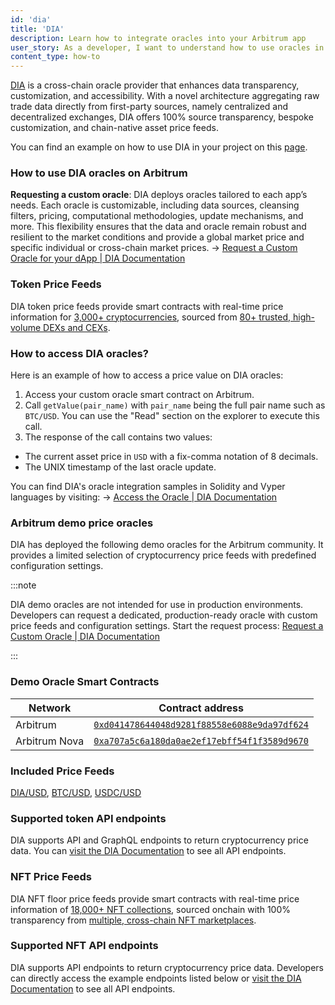 ```yaml
---
id: 'dia'
title: 'DIA'
description: Learn how to integrate oracles into your Arbitrum app
user_story: As a developer, I want to understand how to use oracles in Arbitrum to get offchain data onchain.
content_type: how-to
---
```


[DIA](https://www.diadata.org/) is a cross-chain oracle provider that enhances data transparency, customization, and accessibility. With a novel architecture aggregating raw trade data directly from first-party sources, namely centralized and decentralized exchanges, DIA offers 100% source transparency, bespoke customization, and chain-native asset price feeds.

You can find an example on how to use DIA in your project on this [page](https://docs.diadata.org/introduction/intro-to-dia-oracles/request-an-oracle).

### How to use DIA oracles on Arbitrum

**Requesting a custom oracle**: DIA deploys oracles tailored to each app’s needs. Each oracle is customizable, including data sources, cleansing filters, pricing, computational methodologies, update mechanisms, and more. This flexibility ensures that the data and oracle remain robust and resilient to the market conditions and provide a global market price and specific individual or cross-chain market prices.
→ [Request a Custom Oracle for your dApp | DIA Documentation](https://docs.diadata.org/introduction/intro-to-dia-oracles/request-an-oracle)

### Token Price Feeds

DIA token price feeds provide smart contracts with real-time price information for [3,000+ cryptocurrencies](https://diadata.org/app/price), sourced from [80+ trusted, high-volume DEXs and CEXs](https://diadata.org/app/source/defi).

### How to access DIA oracles?

Here is an example of how to access a price value on DIA oracles:

1. Access your custom oracle smart contract on Arbitrum.
2. Call `getValue(pair_name)` with `pair_name` being the full pair name such as `BTC/USD`. You can use the "Read" section on the explorer to execute this call.
3. The response of the call contains two values:

- The current asset price in `USD` with a fix-comma notation of 8 decimals.
- The UNIX timestamp of the last oracle update.

You can find DIA's oracle integration samples in Solidity and Vyper languages by visiting:
→ [Access the Oracle | DIA Documentation](https://docs.diadata.org/products/token-price-feeds/access-the-oracle)

### Arbitrum demo price oracles

DIA has deployed the following demo oracles for the Arbitrum community. It provides a limited selection of cryptocurrency price feeds with predefined configuration settings.

:::note

DIA demo oracles are not intended for use in production environments. Developers can request a dedicated, production-ready oracle with custom price feeds and configuration settings. Start the request process: [Request a Custom Oracle | DIA Documentation](https://docs.diadata.org/introduction/intro-to-dia-oracles/request-an-oracle)

:::

### Demo Oracle Smart Contracts

| Network       | Contract address                                                                                                            |
| ------------- | --------------------------------------------------------------------------------------------------------------------------- |
| Arbitrum      | [`0xd041478644048d9281f88558e6088e9da97df624`](https://arbiscan.io/address/0xd041478644048d9281f88558e6088e9da97df624)      |
| Arbitrum Nova | [`0xa707a5c6a180da0ae2ef17ebff54f1f3589d9670`](https://nova.arbiscan.io/address/0xa707a5c6a180da0ae2ef17ebff54f1f3589d9670) |

### Included Price Feeds

[DIA/USD](https://diadata.org/app/price/asset/Ethereum/0x84cA8bc7997272c7CfB4D0Cd3D55cd942B3c9419/), [BTC/USD](https://diadata.org/app/price/asset/Bitcoin/0x0000000000000000000000000000000000000000/), [USDC/USD](https://diadata.org/app/price/asset/Ethereum/0xA0b86991c6218b36c1d19D4a2e9Eb0cE3606eB48/)

### Supported token API endpoints

DIA supports API and GraphQL endpoints to return cryptocurrency price data. You can [visit the DIA Documentation](https://docs.diadata.org/products/token-price-feeds/access-api-endpoints) to see all API endpoints.

### NFT Price Feeds

DIA NFT floor price feeds provide smart contracts with real-time price information of [18,000+ NFT collections](https://diadata.org/app/floor-price), sourced onchain with 100% transparency from [multiple, cross-chain NFT marketplaces](https://diadata.org/app/source/nft).

### Supported NFT API endpoints

DIA supports API endpoints to return cryptocurrency price data. Developers can directly access the example endpoints listed below or [visit the DIA Documentation](https://docs.diadata.org/use-nexus-product/readme/token-price-feeds/access-api-endpoints) to see all API endpoints.
